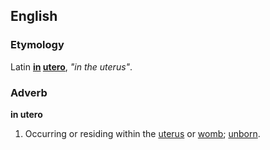 ==English==
{{wikipedia}}
===Etymology===
Latin '''[[in]] [[uterus|utero]]''', ''"in the uterus"''.
===Adverb===
'''in utero'''
#Occurring or residing within the [[uterus]] or [[womb]]; [[unborn]].